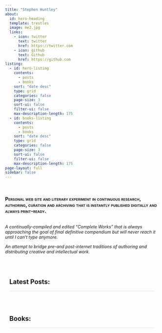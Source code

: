 ```yaml
---
title: "Stephen Huntley"
about:
  id: hero-heading
  template: trestles
  image: me2.jpg
  links:
    - icon: twitter
      text: twitter
      href: https://twitter.com
    - icon: github
      text: Github
      href: https://github.com
listing:
  - id: hero-listing
    contents:
      - posts
      - books
    sort: "date desc"
    type: grid
    categories: false
    page-size: 3
    sort-ui: false
    filter-ui: false
    max-description-length: 175
  - id: books-listing
    contents:
      - posts
      - books
    sort: "date desc"
    type: grid
    categories: false
    page-size: 3
    sort-ui: false
    filter-ui: false
    max-description-length: 175
page-layout: full
sidebar: false
---
```


<style>
#quarto-document-content {background-color: rgb(247,249,251); padding-top: 0;}
.index-head {margin-left: 1em; margin-right: 1em; border-bottom: 1px solid #dee2e6;}
.quarto-listing {padding: 1em;}
div.quarto-about-trestles {background-color: rgb(237,243,249); padding: 1em !important; border-bottom: 1px solid #dee2e6;}
.listing-pagination {visibility: hidden;}
</style>

:::{#hero-heading}
<br />

### [Personal web site and literary experiment in continuous research, authoring, curation and archiving that is instantly published digitally and always print-ready.]{.smallcaps} ###

<br />
_A continually-compiled and edited "Complete Works" that is always approaching
the goal of final definitive compendium but will never reach it until I can't
type anymore._

_An attempt to bridge pre-and post-internet traditions of authoring and distributing
creative and intellectual work._

:::
<!-- #hero-heading -->

<br />
<br />

:::{.index-head}
# Latest Posts:
:::

:::{#hero-listing}
:::

<br />
<br />

:::{.index-head}
# Books:
:::





